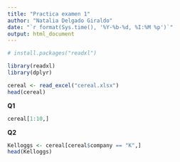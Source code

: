 ```yaml
---
title: "Practica examen 1"
author: "Natalia Delgado Giraldo"
date: "`r format(Sys.time(), '%Y-%b-%d, %I:%M %p')`"
output: html_document
---
```

```r
# install.packages("readxl")

library(readxl)
library(dplyr)
```

```r
cereal <- read_excel("cereal.xlsx")
head(cereal)
```
**Q1**
```r
cereal[1:10,]
```

**Q2**
```r
Kelloggs <- cereal[cereal$company == "K",]
head(Kelloggs)
```





